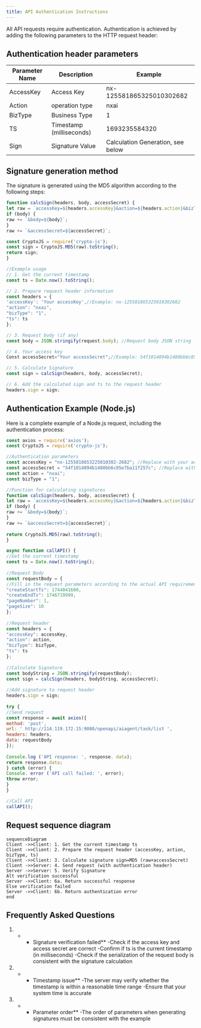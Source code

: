 ---
title: API Authentication Instructions
---


All API requests require authentication. Authentication is achieved by adding the following parameters to the HTTP request header:

## Authentication header parameters

|Parameter Name | Description | Example|
|-------|------|------|
|AccessKey | Access Key | nx-125581865325010302682|
|Action | operation type | nxai|
|BizType | Business Type | 1|
|TS | Timestamp (milliseconds) | 1693235584320|
|Sign | Signature Value | Calculation Generation, see below|

## Signature generation method

The signature is generated using the MD5 algorithm according to the following steps:

```javascript
function calcSign(headers, body, accessSecret) {
let raw = `accessKey=${headers.accessKey}&action=${headers.action}&bizType=${headers.bizType}&ts=${headers.ts}`;
if (body) {
raw += `&body=${body}`;
}
raw += `&accessSecret=${accessSecret}`;

const CryptoJS = require('crypto-js');
const sign = CryptoJS.MD5(raw).toString();
return sign;
}

//Example usage
// 1. Get the current timestamp
const ts = Date.now().toString();

// 2. Prepare request header information
const headers = {
'accessKey': 'Your accessKey',//Example: nx-125581865325010302682
"action": "nxai",
"bizType": "1",
"ts": ts
};

// 3. Request body (if any)
const body = JSON.stringify(request.body); //Request body JSON string

// 4. Your access key
Const accessSecret="Your accessSecret";//Example: 54f1014894b1480bb6c85e7Ba11f257c

// 5. Calculate Signature
const sign = calcSign(headers, body, accessSecret);

// 6. Add the calculated sign and ts to the request header
headers.sign = sign;
```

## Authentication Example (Node.js)

Here is a complete example of a Node.js request, including the authentication process:

```javascript
const axios = require('axios');
const CryptoJS = require('crypto-js');

//Authentication parameters
const accessKey = "nx-1255818653225010302-2682"; //Replace with your access key
const accessSecret = "54f1014894b1480bb6c85e7ba11f257c"; //Replace with your accessSecret
const action = "nxai";
const bizType = "1";

//Function for calculating signatures
function calcSign(headers, body, accessSecret) {
let raw = `accessKey=${headers.accessKey}&action=${headers.action}&bizType=${headers.bizType}&ts=${headers.ts}`;
if (body) {
raw += `&body=${body}`;
}
raw += `&accessSecret=${accessSecret}`;
    
return CryptoJS.MD5(raw).toString();
}

async function callAPI() {
//Get the current timestamp
const ts = Date.now().toString();
    
//Request Body
const requestBody = {
//Fill in the request parameters according to the actual API requirements
"createStartTs": 1744041600,
"createEndTs": 1746719999,
"pageNumber": 1,
"pageSize": 10
};
    
//Request header
const headers = {
"accessKey": accessKey,
"action": action,
"bizType": bizType,
"ts": ts
};
    
//Calculate Signature
const bodyString = JSON.stringify(requestBody);
const sign = calcSign(headers, bodyString, accessSecret);
    
//Add signature to request header
headers.sign = sign;
    
try {
//Send request
const response = await axios({
method: 'post',
url: ' http://114.119.172.15:9080/openapi/aiagent/task/list ',
headers: headers,
data: requestBody
});
        
Console.log ('API response: ', response. data);
return response.data;
} catch (error) {
Console. error ('API call failed: ', error);
throw error;
}
}

//Call API
callAPI();
```

## Request sequence diagram

```mermaid
sequenceDiagram
Client ->>Client: 1. Get the current timestamp ts
Client ->>Client: 2. Prepare the request header (accessKey, action, bizType, ts)
Client ->>Client: 3. Calculate signature sign=MD5 (raw+accessSecret)
Client ->>Server: 4. Send request (with authentication header)
Server ->>Server: 5. Verify Signature
Alt verification successful
Server ->>Client: 6a. Return successful response
Else verification failed
Server ->>Client: 6b. Return authentication error
end
```

## Frequently Asked Questions

1. * * Signature verification failed**
-Check if the access key and access secret are correct
-Confirm if ts is the current timestamp (in milliseconds)
-Check if the serialization of the request body is consistent with the signature calculation

2. * * Timestamp issue**
-The server may verify whether the timestamp is within a reasonable time range
-Ensure that your system time is accurate

3. * * Parameter order**
-The order of parameters when generating signatures must be consistent with the example